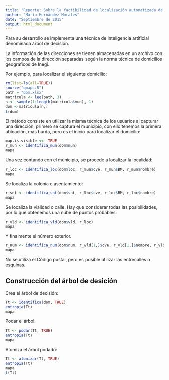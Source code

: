 ```yaml
---
title: 'Reporte: Sobre la factibilidad de localización automatizada de domicilios geográficos'
author: "Mario Hernández Morales"
date: "Septiembre de 2015"
output: html_document
---
```


Para su desarrollo se implementa una técnica de inteligencia artificial denominada árbol de decisión.

La información de las direcciones se tienen almacenadas en un archivo con los campos de la dirección separadas según la norma técnica de domicilios geográficos de Inegi.

Por ejemplo, para localizar el siguiente domicilio:
```r
rm(list=ls(all=TRUE))
source("qmaps.R")
path = "dom.xlsx"
matricula <- lee(path, 3)
n <- sample(1:length(matricula$mun), 1)
dom <-matricula[n,]
t(dom)
```

El método consiste en utilizar la misma técnica de los usuarios al capturar una dirección, primero se captura el municipio, con ello tenemos la primera ubicación, más burda, pero es el inicio para localizar el domicilio:

```r
map.is.visible <<- TRUE
r_mun <- identifica_mun(dom$mun)
mapa
```

Una vez contando con el municipio, se procede a localizar la localidad:

```r
r_loc <- identifica_loc(dom$loc, r_mun$cve, r_mun$BM, r_mun$nombre)
mapa
```

Se localiza la colonia o asentamiento:

```r
r_snt <- identifica_snt(dom$snt, r_loc$cve, r_loc$BM, r_loc$nombre)
mapa
```

Se localiza la vialidad o calle. Hay que considerar todas las posibilidades, por lo que obtenemos una nube de puntos probables:

```r
r_vld <- identifica_vld(dom$vld, r_loc)
mapa
```

Y finalmente el número exterior.

```r
r_num <- identifica_num(dom$num, r_vld[1,]$cve, r_vld[1,]$nombre, r_vld[1,]$BM)
mapa
```
No se utiliza el Código postal, pero es posible utilizar las entrecalles o esquinas.

## Construcción del árbol de desición

Crea el árbol de decisión:
```r
Tt <- identifica(dom, TRUE)
entropia(Tt)
mapa
```
Podar el árbol:
```r
Tt <- podar(Tt, TRUE)
entropia(Tt)
mapa
```
Atomiza el árbol podado:
```r
Tt <- atomizar(Tt, TRUE)
entropia(Tt)
mapa
t(Tt)
```

